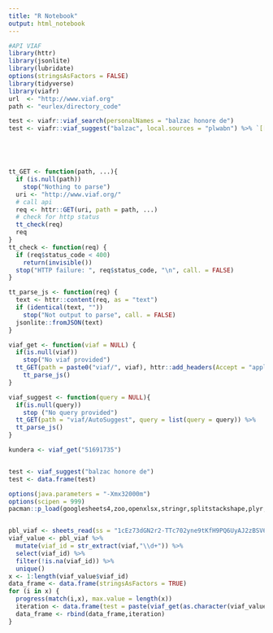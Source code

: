 ```yaml
---
title: "R Notebook"
output: html_notebook
---
```




```r
#API VIAF
library(httr)
library(jsonlite)
library(lubridate)
options(stringsAsFactors = FALSE)
library(tidyverse)
library(viafr)
url  <- "http://www.viaf.org"
path <- "eurlex/directory_code"

test <- viafr::viaf_search(personalNames = "balzac honore de")
test <- viafr::viaf_suggest("balzac", local.sources = "plwabn") %>% `[[`(1)





tt_GET <- function(path, ...){
  if (is.null(path))
    stop("Nothing to parse")
  uri <- "http://www.viaf.org/"
  # call api
  req <- httr::GET(uri, path = path, ...)
  # check for http status
  tt_check(req)
  req
}
tt_check <- function(req) {
  if (req$status_code < 400)
    return(invisible())
  stop("HTTP failure: ", req$status_code, "\n", call. = FALSE)
}

tt_parse_js <- function(req) {
  text <- httr::content(req, as = "text")
  if (identical(text, ""))
    stop("Not output to parse", call. = FALSE)
  jsonlite::fromJSON(text)
}

viaf_get <- function(viaf = NULL) {
  if(is.null(viaf))
    stop("No viaf provided")
  tt_GET(path = paste0("viaf/", viaf), httr::add_headers(Accept = "application/json+links")) %>%
    tt_parse_js()
}

viaf_suggest <- function(query = NULL){
  if(is.null(query))
    stop ("No query provided")
  tt_GET(path = "viaf/AutoSuggest", query = list(query = query)) %>%
  tt_parse_js()
}

kundera <- viaf_get("51691735")


test <- viaf_suggest("balzac honore de")
test <- data.frame(test)
```

```r
options(java.parameters = "-Xmx32000m")
options(scipen = 999)
pacman::p_load(googlesheets4,zoo,openxlsx,stringr,splitstackshape,plyr,dplyr,sqldf,stringdist,fuzzyjoin,data.table,svMisc,tidyverse,RJDBC,xlsx,magrittr,jsonlite)


pbl_viaf <- sheets_read(ss = "1cEz73dGN2r2-TTc702yne9tKfH9PQ6UyAJ2zBSV6Jb0")
viaf_value <- pbl_viaf %>%
  mutate(viaf_id = str_extract(viaf,"\\d+")) %>%
  select(viaf_id) %>%
  filter(!is.na(viaf_id)) %>%
  unique()
x <- 1:length(viaf_value$viaf_id)
data_frame <- data.frame(stringsAsFactors = TRUE)
for (i in x) {
  progress(match(i,x), max.value = length(x)) 
  iteration <- data.frame(test = paste(viaf_get(as.character(viaf_value$viaf_id[i])),collapse = "|"))
  data_frame <- rbind(data_frame,iteration)
}
```



